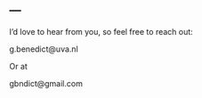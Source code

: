 ---
---

<link rel="stylesheet" href="styles.css" type="text/css">

I'd love to hear from you, so feel free to reach out:

g.benedict@uva.nl<br>

Or at

gbndict@gmail.com<br>